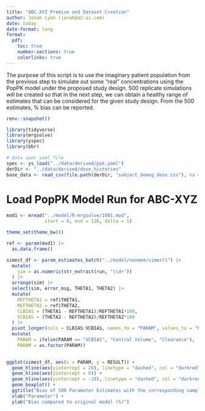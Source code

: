 ```yaml
---
title: "ABC-XYZ Premise and Dataset Creation"
author: Jonah Lyon (jonah@a2-ai.com)
date: today
date-format: long
format:
  pdf:
    toc: true
    number-sections: true
    colorlinks: true
---
```


The purpose of this script is to use the imaginary patient population from the previous step to simulate out some "real" concentrations using the PopPK model under the proposed study design.  500 replicate simulations will be created so that in the next step, we can obtain a healthy range of estimates that can be considered for the given study design.  From the 500 estimates, % bias can be reported.


```r
renv::snapshot()
```


```r
library(tidyverse)
library(mrgsolve)
library(yspec)
library(bbr)

# data spec yaml file
spec <- ys_load("../data/derived/ppk.yaml")
derDir <- "../data/derived/dose_histories"
base_data <- read_csv(file.path(derDir, "subject_demog_dose.csv"), na = ".")

```

# Load PopPK Model Run for ABC-XYZ
```r
mod1 <- mread("../model/R-mrgsolve/1001.mod", 
              start = 0, end = 120, delta = 1)

```




```r
theme_set(theme_bw())

ref <- param(mod1) |> 
  as.data.frame()

simest_df <- param_estimates_batch("../model/nonmem/simest1") |> 
  mutate(
    sim = as.numeric(str_extract(run, "\\d+"))
  ) |> 
  arrange(sim) |> 
  select(sim, error_msg, THETA1, THETA2) |> 
  mutate(
    REFTHETA1 = ref$THETA1,
    REFTHETA2 = ref$THETA2,
    CLBIAS = (THETA1 - REFTHETA1)/REFTHETA1*100,
    VCBIAS = (THETA2 - REFTHETA2)/REFTHETA2*100
  ) |> 
  pivot_longer(cols = CLBIAS:VCBIAS, names_to = "PARAM", values_to = "RESULT") |> 
  mutate(
    PARAM = ifelse(PARAM == "VCBIAS", "Central Volume", "Clearance"),
    PARAM = as.factor(PARAM))
  

ggplot(simest_df, aes(x = PARAM, y = RESULT)) +
  geom_hline(aes(yintercept = 20), linetype = "dashed", col = "darkred") + 
  geom_hline(aes(yintercept = 0)) + 
  geom_hline(aes(yintercept = -20), linetype = "dashed", col = "darkred") + 
  geom_boxplot() +
  ggtitle("Bias of 500 Parameter Estimates with the corresponding sampling schedule") + 
  xlab("Parameter") + 
  ylab("Bias compared to original model (%)")

```

